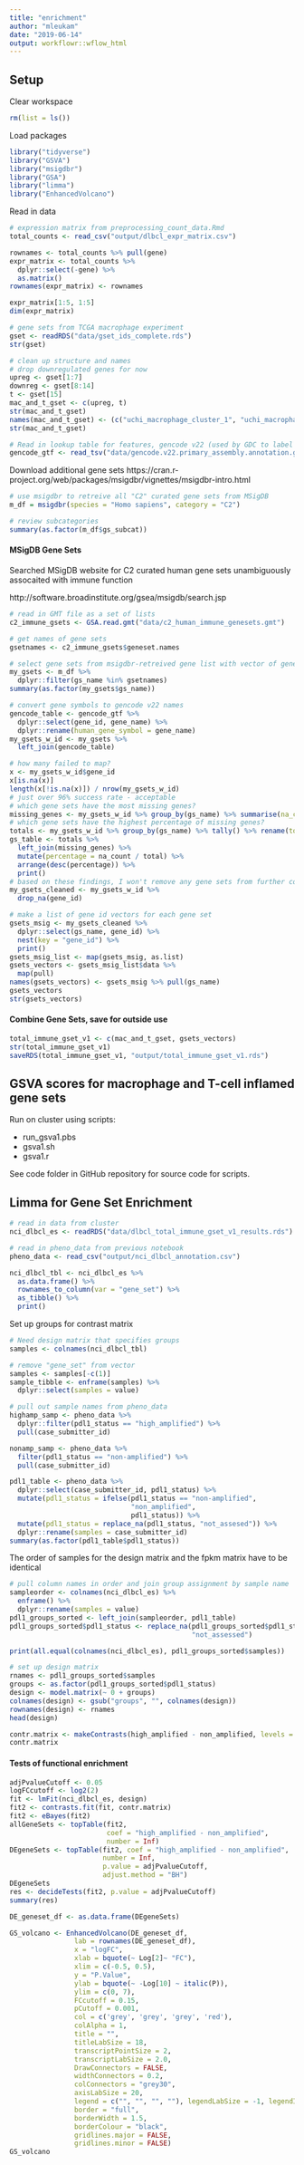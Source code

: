 ```yaml
---
title: "enrichment"
author: "mleukam"
date: "2019-06-14"
output: workflowr::wflow_html
---
```


## Setup

Clear workspace
```r
rm(list = ls())
```

Load packages
```r
library("tidyverse")
library("GSVA")
library("msigdbr")
library("GSA")
library("limma")
library("EnhancedVolcano")
```

Read in data 
```r
# expression matrix from preprocessing_count_data.Rmd
total_counts <- read_csv("output/dlbcl_expr_matrix.csv")

rownames <- total_counts %>% pull(gene)
expr_matrix <- total_counts %>%
  dplyr::select(-gene) %>%
  as.matrix()
rownames(expr_matrix) <- rownames

expr_matrix[1:5, 1:5]
dim(expr_matrix)

# gene sets from TCGA macrophage experiment
gset <- readRDS("data/gset_ids_complete.rds")
str(gset)

# clean up structure and names
# drop downregulated genes for now
upreg <- gset[1:7]
downreg <- gset[8:14]
t <- gset[15]
mac_and_t_gset <- c(upreg, t)
str(mac_and_t_gset)
names(mac_and_t_gset) <- (c("uchi_macrophage_cluster_1", "uchi_macrophage_cluster_2", "uchi_macrophage_cluster_3", "uchi_macrophage_cluster_4", "uchi_macrophage_cluster_5", "uchi_macrophage_cluster_6", "uchi_macrophage_cluster_7", "uchi_t_cell_inflammation"))
str(mac_and_t_gset)

# Read in lookup table for features, gencode v22 (used by GDC to label features)
gencode_gtf <- read_tsv("data/gencode.v22.primary_assembly.annotation.gtf.geneinfo")
```

Download additional gene sets
https://cran.r-project.org/web/packages/msigdbr/vignettes/msigdbr-intro.html

```r
# use msigdbr to retreive all "C2" curated gene sets from MSigDB
m_df = msigdbr(species = "Homo sapiens", category = "C2")

# review subcategories
summary(as.factor(m_df$gs_subcat))
```


#### MSigDB Gene Sets
Searched MSigDB website for C2 curated human gene sets unambiguously assocaited with immune function

http://software.broadinstitute.org/gsea/msigdb/search.jsp

```r
# read in GMT file as a set of lists
c2_immune_gsets <- GSA.read.gmt("data/c2_human_immune_genesets.gmt")

# get names of gene sets
gsetnames <- c2_immune_gsets$geneset.names

# select gene sets from msigdbr-retreived gene list with vector of gene set names
my_gsets <- m_df %>%
  dplyr::filter(gs_name %in% gsetnames)
summary(as.factor(my_gsets$gs_name))

# convert gene symbols to gencode v22 names
gencode_table <- gencode_gtf %>%
  dplyr::select(gene_id, gene_name) %>%
  dplyr::rename(human_gene_symbol = gene_name)
my_gsets_w_id <- my_gsets %>%
  left_join(gencode_table)

# how many failed to map?
x <- my_gsets_w_id$gene_id
x[is.na(x)]
length(x[!is.na(x)]) / nrow(my_gsets_w_id)
# just over 96% success rate - acceptable 
# which gene sets have the most missing genes?
missing_genes <- my_gsets_w_id %>% group_by(gs_name) %>% summarise(na_count = sum(is.na(gene_id))) %>% arrange(desc(na_count))
# which gene sets have the highest percentage of missing genes?
totals <- my_gsets_w_id %>% group_by(gs_name) %>% tally() %>% rename(total = n)
gs_table <- totals %>% 
  left_join(missing_genes) %>% 
  mutate(percentage = na_count / total) %>%
  arrange(desc(percentage)) %>%
  print()
# based on these findings, I won't remove any gene sets from further consideration
my_gsets_cleaned <- my_gsets_w_id %>%
  drop_na(gene_id)

# make a list of gene id vectors for each gene set
gsets_msig <- my_gsets_cleaned %>%
  dplyr::select(gs_name, gene_id) %>%
  nest(key = "gene_id") %>%
  print()
gsets_msig_list <- map(gsets_msig, as.list)
gsets_vectors <- gsets_msig_list$data %>%
  map(pull)
names(gsets_vectors) <- gsets_msig %>% pull(gs_name)
gsets_vectors
str(gsets_vectors)
```

#### Combine Gene Sets, save for outside use
```r
total_immune_gset_v1 <- c(mac_and_t_gset, gsets_vectors)
str(total_immune_gset_v1)
saveRDS(total_immune_gset_v1, "output/total_immune_gset_v1.rds")
```


## GSVA scores for macrophage and T-cell inflamed gene sets
Run on cluster using scripts:

* run_gsva1.pbs
* gsva1.sh
* gsva1.r

See code folder in GitHub repository for source code for scripts. 

## Limma for Gene Set Enrichment
```r
# read in data from cluster
nci_dlbcl_es <- readRDS("data/dlbcl_total_immune_gset_v1_results.rds")

# read in pheno_data from previous notebook
pheno_data <- read_csv("output/nci_dlbcl_annotation.csv")
```

```r
nci_dlbcl_tbl <- nci_dlbcl_es %>%
  as.data.frame() %>%
  rownames_to_column(var = "gene_set") %>%
  as_tibble() %>%
  print()
```

Set up groups for contrast matrix
```r
# Need design matrix that specifies groups
samples <- colnames(nci_dlbcl_tbl)

# remove "gene_set" from vector
samples <- samples[-c(1)]
sample_tibble <- enframe(samples) %>%
  dplyr::select(samples = value)

# pull out sample names from pheno_data
highamp_samp <- pheno_data %>%
  dplyr::filter(pdl1_status == "high_amplified") %>%
  pull(case_submitter_id)

nonamp_samp <- pheno_data %>%
  filter(pdl1_status == "non-amplified") %>%
  pull(case_submitter_id)

pdl1_table <- pheno_data %>% 
  dplyr::select(case_submitter_id, pdl1_status) %>%
  mutate(pdl1_status = ifelse(pdl1_status == "non-amplified", 
                              "non_amplified", 
                              pdl1_status)) %>%
  mutate(pdl1_status = replace_na(pdl1_status, "not_assesed")) %>%
  dplyr::rename(samples = case_submitter_id)
summary(as.factor(pdl1_table$pdl1_status))
```

The order of samples for the design matrix and the fpkm matrix have to be identical
```r
# pull column names in order and join group assignment by sample name
sampleorder <- colnames(nci_dlbcl_es) %>% 
  enframe() %>% 
  dplyr::rename(samples = value)
pdl1_groups_sorted <- left_join(sampleorder, pdl1_table)
pdl1_groups_sorted$pdl1_status <- replace_na(pdl1_groups_sorted$pdl1_status, 
                                             "not_assessed")

print(all.equal(colnames(nci_dlbcl_es), pdl1_groups_sorted$samples))

# set up design matrix
rnames <- pdl1_groups_sorted$samples
groups <- as.factor(pdl1_groups_sorted$pdl1_status)
design <- model.matrix(~ 0 + groups)
colnames(design) <- gsub("groups", "", colnames(design))
rownames(design) <- rnames
head(design)

contr.matrix <- makeContrasts(high_amplified - non_amplified, levels = colnames(design))
contr.matrix
```


#### Tests of functional enrichment
```r
adjPvalueCutoff <- 0.05
logFCcutoff <- log2(2)
fit <- lmFit(nci_dlbcl_es, design)
fit2 <- contrasts.fit(fit, contr.matrix)
fit2 <- eBayes(fit2)
allGeneSets <- topTable(fit2, 
                        coef = "high_amplified - non_amplified", 
                        number = Inf)
DEgeneSets <- topTable(fit2, coef = "high_amplified - non_amplified",
                       number = Inf,
                       p.value = adjPvalueCutoff, 
                       adjust.method = "BH")
DEgeneSets
res <- decideTests(fit2, p.value = adjPvalueCutoff)
summary(res)
```

```r
DE_geneset_df <- as.data.frame(DEgeneSets)

GS_volcano <- EnhancedVolcano(DE_geneset_df, 
                lab = rownames(DE_geneset_df),
                x = "logFC", 
                xlab = bquote(~ Log[2]~ "FC"),
                xlim = c(-0.5, 0.5),
                y = "P.Value", 
                ylab = bquote(~ -Log[10] ~ italic(P)),
                ylim = c(0, 7),
                FCcutoff = 0.15,
                pCutoff = 0.001,
                col = c('grey', 'grey', 'grey', 'red'),
                colAlpha = 1,
                title = "",
                titleLabSize = 18,
                transcriptPointSize = 2,
                transcriptLabSize = 2.0,
                DrawConnectors = FALSE,
                widthConnectors = 0.2,
                colConnectors = "grey30",
                axisLabSize = 20,
                legend = c("", "", "", ""), legendLabSize = -1, legendIconSize = -1,
                border = "full",
                borderWidth = 1.5,
                borderColour = "black",
                gridlines.major = FALSE,
                gridlines.minor = FALSE)
GS_volcano
```

